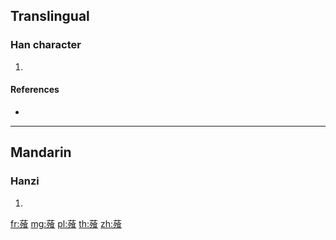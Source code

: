 {{character info/new}}
==Translingual==

===Han character===
{{Han char|rn=140|rad=艸|as=12|sn=18|four=44232|canj=TNIV}}

# {{defn|Han|sort=艸12}}

====References====
* {{Han ref|kx=1059.291|hdz=53300.170|uh=8575|ud=34165|bh=EB4E|bd=60238}}

----

==Mandarin==

===Hanzi===
{{cmn-hanzi|pin=[[sūn]] ([[sun1]])|wg=sun<sup>1</sup>}}

# {{defn|lang=cmn|sort=艸12}}

[[fr:蕵]]
[[mg:蕵]]
[[pl:蕵]]
[[th:蕵]]
[[zh:蕵]]